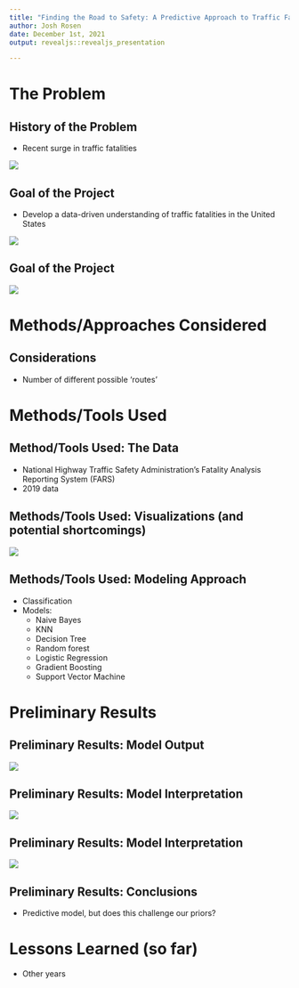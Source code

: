 ---
title: "Finding the Road to Safety: A Predictive Approach to Traffic Fatalities in the United States"
author: Josh Rosen
date: December 1st, 2021
output: revealjs::revealjs_presentation

---

# The Problem

## History of the Problem

- Recent surge in traffic fatalities


![](D:/Pictures/time_line.PNG)

## Goal of the Project

- Develop a data-driven understanding of traffic fatalities in the United States

![](D:/Downloads/total_test_plot.png)

## Goal of the Project
![](D:/Downloads/adjust_test_plot.png)

# Methods/Approaches Considered 

## Considerations

- Number of different possible 'routes'

# Methods/Tools Used

## Method/Tools Used: The Data
- National Highway Traffic Safety Administration's Fatality Analysis Reporting System (FARS)
- 2019 data


## Methods/Tools Used: Visualizations (and potential shortcomings)

![](D:/Pictures/weatherplot.PNG)

## Methods/Tools Used: Modeling Approach

- Classification
- Models:
  - Naive Bayes
  - KNN
  - Decision Tree
  - Random forest
  - Logistic Regression
  - Gradient Boosting
  - Support Vector Machine

# Preliminary Results

## Preliminary Results: Model Output

![](D:/Pictures/roc_training.PNG)

## Preliminary Results: Model Interpretation

![](D:/Pictures/tree_plot.PNG)

## Preliminary Results: Model Interpretation

![](D:/Pictures/depart_road.PNG)

## Preliminary Results: Conclusions

- Predictive model, but does this challenge our priors?


# Lessons Learned (so far)

- Other years




